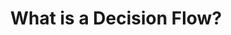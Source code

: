 ---
title: "What is a Decision Flow?"
description: "Understand what a Decision Flow is and how you can use it to make data-driven decisions."
---